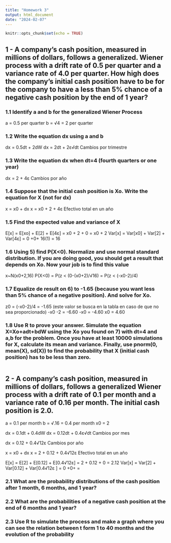 ---
title: "Homework 3"
output: html_document
date: "2024-02-07"
---

```{r setup, include=FALSE}
knitr::opts_chunk$set(echo = TRUE)
```

## 1 - A company’s cash position, measured in millions of dollars, follows a generalized. Wiener process with a drift rate of 0.5 per quarter and a variance rate of 4.0 per quarter. How high does the company’s initial cash position have to be for the company to have a less than 5% chance of a negative cash position by the end of 1 year?

### 1.1 Identify a and b for the generalized Wiener Process
a = 0.5 per quarter
b = √4 = 2 per quarter

### 1.2 Write the equation dx using a and b
dx = 0.5dt + 2dW
dx = 2dt + 2ε√dt  Cambios por trimestre

### 1.3 Write the equation dx when dt=4 (fourth quarters or one year)
dx = 2 + 4ε Cambios por año 

### 1.4 Suppose that the initial cash position is Xo. Write the equation for X (not for dx)
x = x0 + dx
x = x0 + 2 + 4ε  Efectivo total en un año

### 1.5 Find the expected value and variance of X
E[x] = E[xo] + E[2] + E[4ε] = x0 + 2 + 0 = x0 + 2
Var[x] = Var[x0] + Var[2] + Var[4ε] = 0 +0+ 16(1) = 16

### 1.6 Using 5) find P(X<0). Normalize and use normal standard distribution. If you are doing good, you should get a result that depends on Xo. Now your job is to find this value
x~N(x0+2,16)
P(X<0) = P(z < (0-(x0+2)/√16) = P(z < (-x0-2)/4)

### 1.7 Equalize de result on 6) to -1.65 (because you want less than 5% chance of a negative position). And solve for Xo.
z0 = (-x0-2)/4 = -1.65 (este valor se busca en la tabla en caso de que no sea proporcionado)
-x0 -2 = -6.60
-x0 = -4.60
x0 = 4.60

### 1.8 Use R to prove your answer. Simulate the equation X=Xo+adt+bdW using the Xo you found on 7) with dt=4 and a,b for the problem. Once you have at least 10000 simulations for X, calculate its mean and variance. Finally, use pnorm(0, mean(X), sd(X)) to find the probability that X (initial cash position) has to be less than zero. 

```{r}

```


## 2 - A company’s cash position, measured in millions of dollars, follows a generalized Wiener process with a drift rate of 0.1 per month and a variance rate of 0.16 per month. The initial cash position is 2.0.
a = 0.1 per month
b = √.16 = 0.4 per month
x0 = 2

dx = 0.1dt + 0.4dW
dx = 0.12dt + 0.4ε√dt  Cambios por mes

dx = 0.12 + 0.4√12ε Cambios por año 

x = x0 + dx
x = 2 + 0.12 + 0.4√12ε  Efectivo total en un año

E[x] = E[2] + E[0.12] + E[0.4√12ε] = 2 + 0.12 + 0 = 2.12
Var[x] = Var[2] + Var[0.12] + Var[0.4√12ε ] = 0 +0+  = 



### 2.1 What are the probability distributions of the cash position after 1 month, 6 months, and 1 year?

### 2.2 What are the probabilities of a negative cash position at the end of 6 months and 1 year?

### 2.3 Use R to simulate the process and make a graph where you can see the relation between t form 1 to 40 months and the evolution of the probability 


